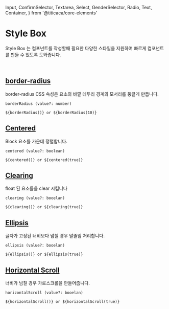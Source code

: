 
  Input,
  ConfirmSelector,
  Textarea,
  Select,
  GenderSelector,
  Radio,
  Text,
  Container,
} from '@titicaca/core-elements'

<Meta title="Style-Box | molecular" />

# Style Box

Style Box 는 컴포넌트를 작성할때 필요한 다양한 스타일을 지원하여 빠르게 컴포넌트를 만들 수 있도록 도와줍니다.

<br />

## [border-radius](https://developer.mozilla.org/ko/docs/Web/CSS/border-radius)

border-radius CSS 속성은 요소의 바깥 테두리 경계의 모서리를 둥글게 만듭니다.

```
borderRadius (value?: number)

${borderRadius()} or ${borderRadius(10)}
```

## [Centered](#centered)

Block 요소를 가운데 정렬합니다.

```
centered (value?: boolean)

${centered()} or ${centered(true)}
```

## [Clearing](#clearing)

float 된 요소들을 clear 시킵니다

```
clearing (value?: booelan)

${clearing()} or ${clearing(true)}
```

## [Ellipsis](#ellipsis)

글자가 고정된 너비보다 넘칠 경우 말줄임 처리합니다.

```
ellipsis (value?: booelan)

${ellipsis()} or ${ellipsis(true)}
```

## [Horizontal Scroll](#horizontal-scroll)

너비가 넘칠 경우 가로스크롤을 만들어줍니다.

```
horizontalScroll (value?: booelan)

${horizontalScroll()} or ${horizontalScroll(true)}
```
